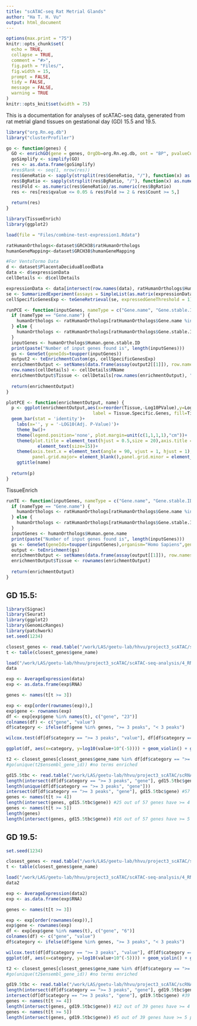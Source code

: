 ```yaml
---
title: "scATAC-seq Rat Metrial Glands"
author: "Ha T. H. Vu"
output: html_document
---
```

  
```r
options(max.print = "75")
knitr::opts_chunk$set(
  echo = TRUE,
  collapse = TRUE,
  comment = "#>",
  fig.path = "Files/",
  fig.width = 15,
  prompt = FALSE,
  tidy = FALSE,
  message = FALSE,
  warning = TRUE
)
knitr::opts_knit$set(width = 75)
```

This is a documentation for analyses of scATAC-seq data, generated from rat metrial gland tissues on gestational day (GD) 15.5 and 19.5. <br>

```r
library("org.Rn.eg.db")
library("clusterProfiler")

go <- function(genes) {
  GO <- enrichGO(gene = genes, OrgDb=org.Rn.eg.db, ont = "BP", pvalueCutoff = 0.05, qvalueCutoff = 0.05, maxGSSize=500, readable = T, keyType = "ENSEMBL")
  goSimplify <- simplify(GO)
  res <- as.data.frame(goSimplify)
  #res$Rank <- seq(1, nrow(res))
  res$GeneRatio <- sapply(strsplit(res$GeneRatio, "/"), function(x) as.numeric(x[1])/as.numeric(x[2]))
  res$BgRatio <- sapply(strsplit(res$BgRatio, "/"), function(x) as.numeric(x[1])/as.numeric(x[2]))
  res$Fold <- as.numeric(res$GeneRatio)/as.numeric(res$BgRatio)
  res <- res[res$qvalue <= 0.05 & res$Fold >= 2 & res$Count >= 5,]
  
  return(res)
}
```

```r
library(TissueEnrich)
library(ggplot2)

load(file = "Files/combine-test-expression1.Rdata")

ratHumanOrthologs<-dataset$GRCH38$ratHumanOrthologs
humanGeneMapping<-dataset$GRCH38$humanGeneMapping

#For VentoTormo Data
d <- dataset$PlacentaDeciduaBloodData
data <- d$expressionData
cellDetails <- d$cellDetails

expressionData <- data[intersect(row.names(data), ratHumanOrthologs$Human.gene.stable.ID),]
se <- SummarizedExperiment(assays = SimpleList(as.matrix(expressionData)), rowData = row.names(expressionData), colData = colnames(expressionData))
cellSpecificGenesExp <- teGeneRetrieval(se, expressedGeneThreshold = 1)
```

```r
runPCE <- function(inputGenes, nameType = c("Gene.name", "Gene.stable.ID")) {
  if (nameType == "Gene.name") {
    humanOrthologs <- ratHumanOrthologs[ratHumanOrthologs$Gene.name %in% toupper(inputGenes),]
  } else {
    humanOrthologs <- ratHumanOrthologs[ratHumanOrthologs$Gene.stable.ID %in% inputGenes,]
  }
  inputGenes <- humanOrthologs$Human.gene.stable.ID
  print(paste("Number of input genes found is", length(inputGenes)))
  gs <- GeneSet(geneIds=toupper(inputGenes))
  output2 <- teEnrichmentCustom(gs, cellSpecificGenesExp)
  enrichmentOutput <- setNames(data.frame(assay(output2[[1]]), row.names = rowData(output2[[1]])[,1]), colData(output2[[1]])[,1])
  row.names(cellDetails) <- cellDetails$RName
  enrichmentOutput$Tissue <- cellDetails[row.names(enrichmentOutput), "CellName"]
  
  return(enrichmentOutput)
}

plotPCE <- function(enrichmentOutput, name) {
  p <- ggplot(enrichmentOutput,aes(x=reorder(Tissue,-Log10PValue),y=Log10PValue,
                                 label = Tissue.Specific.Genes, fill=Tissue))+
  geom_bar(stat = 'identity')+
    labs(x='', y = '-LOG10(Adj. P-Value)')+
    theme_bw()+
    theme(legend.position='none', plot.margin=unit(c(1,1,1,1),"cm"))+
    theme(plot.title = element_text(hjust = 0.5,size = 20),axis.title =
            element_text(size=15))+
    theme(axis.text.x = element_text(angle = 90, vjust = 1, hjust = 1),
          panel.grid.major= element_blank(),panel.grid.minor = element_blank())+
    ggtitle(name)
  
  return(p)
}
```

TissueEnrich
```r
runTE <- function(inputGenes, nameType = c("Gene.name", "Gene.stable.ID")) {
  if (nameType == "Gene.name") {
    humanOrthologs <- ratHumanOrthologs[ratHumanOrthologs$Gene.name %in% toupper(inputGenes),]
  } else {
    humanOrthologs <- ratHumanOrthologs[ratHumanOrthologs$Gene.stable.ID %in% inputGenes,]
  }
  inputGenes <- humanOrthologs$Human.gene.name
  print(paste("Number of input genes found is", length(inputGenes)))
  gs <- GeneSet(geneIds=toupper(inputGenes),organism="Homo Sapiens",geneIdType=SymbolIdentifier())
  output <- teEnrichment(gs)
  enrichmentOutput <- setNames(data.frame(assay(output[[1]]), row.names = rowData(output[[1]])[,1]), colData(output[[1]])[,1])
  enrichmentOutput$Tissue <- rownames(enrichmentOutput)
  
  return(enrichmentOutput)
}
```

## GD 15.5:
```r
library(Signac)
library(Seurat)
library(ggplot2)
library(GenomicRanges)
library(patchwork)
set.seed(1234)

closest_genes <- read.table("/work/LAS/geetu-lab/hhvu/project3_scATAC/scATAC-seq-analysis/4_RNAintegration/2_MACS2Peaks/annotation_scRNAseq/gd15.5-tbc-toGenes.txt", sep = "\t")
t <- table(closest_genes$gene_name)

load("/work/LAS/geetu-lab/hhvu/project3_scATAC/scATAC-seq-analysis/4_RNAintegration/scRNA-seqFiles/gd15.5_res0.8.rda")
data

exp <- AverageExpression(data)
exp <- as.data.frame(exp$RNA)
```

```r
genes <- names(t[t >= 3])

exp <- exp[order(rownames(exp)),]
exp$gene <- rownames(exp)
df <- exp[exp$gene %in% names(t), c("gene", "23")]
colnames(df) <- c("gene", "value")
df$category <- ifelse(df$gene %in% genes, ">= 3 peaks", "< 3 peaks")

wilcox.test(df[df$category == ">= 3 peaks", "value"], df[df$category == "< 3 peaks", "value"], alternative = "greater")

ggplot(df, aes(x=category, y=log10(value+10^(-5)))) + geom_violin() + ggtitle("Cutoff = 3")
```

```r
t2 <- closest_genes[closest_genes$gene_name %in% df[df$category == ">= 3 peaks", "gene"],]
#go(unique(t2$ensembl_gene_id)) #no terms enriched

gd15.5tbc <- read.table("/work/LAS/geetu-lab/hhvu/project3_scATAC/scRNA-seq-analysis/3_cluster_DEG/rmChrMTgenes/GD15.5/res0.8/gd15.5-wilcoxin-cluster23.txt", header = T)
length(intersect(df[df$category == ">= 3 peaks", "gene"], gd15.5tbc$gene))
length(unique(df[df$category == ">= 3 peaks", "gene"]))
intersect(df[df$category == ">= 3 peaks", "gene"], gd15.5tbc$gene) #57 genes out of 255 genes are TBC genes
genes <- names(t[t >= 4])
length(intersect(genes, gd15.5tbc$gene)) #25 out of 57 genes have >= 4 peaks
genes <- names(t[t >= 5])
length(genes)
length(intersect(genes, gd15.5tbc$gene)) #16 out of 57 genes have >= 5 peaks
```


## GD 19.5:
```r
set.seed(1234)

closest_genes <- read.table("/work/LAS/geetu-lab/hhvu/project3_scATAC/scATAC-seq-analysis/4_RNAintegration/2_MACS2Peaks/annotation_scRNAseq/gd19.5-tbc-toGenes.txt", sep = "\t")
t <- table(closest_genes$gene_name)

load("/work/LAS/geetu-lab/hhvu/project3_scATAC/scATAC-seq-analysis/4_RNAintegration/scRNA-seqFiles/gd19.5-4-5-6-7_res0.8.rda")
data2

exp <- AverageExpression(data2)
exp <- as.data.frame(exp$RNA)
```

```r
genes <- names(t[t >= 3])

exp <- exp[order(rownames(exp)),]
exp$gene <- rownames(exp)
df <- exp[exp$gene %in% names(t), c("gene", "6")]
colnames(df) <- c("gene", "value")
df$category <- ifelse(df$gene %in% genes, ">= 3 peaks", "< 3 peaks")

wilcox.test(df[df$category == ">= 3 peaks", "value"], df[df$category == "< 3 peaks", "value"], alternative = "greater")
ggplot(df, aes(x=category, y=log10(value+10^(-5)))) + geom_violin() + ggtitle("Cutoff = 3")
```
```r
t2 <- closest_genes[closest_genes$gene_name %in% df[df$category == ">= 3 peaks", "gene"],]
#go(unique(t2$ensembl_gene_id)) #no terms enriched

gd19.5tbc <- read.table("/work/LAS/geetu-lab/hhvu/project3_scATAC/scRNA-seq-analysis/3_cluster_DEG/rmChrMTgenes/GD19.5/res0.8/gd19.5-wilcoxin-cluster6.txt", header = T)
length(intersect(df[df$category == ">= 3 peaks", "gene"], gd19.5tbc$gene))
intersect(df[df$category == ">= 3 peaks", "gene"], gd19.5tbc$gene) #39 genes out of 100 genes are TBC genes
genes <- names(t[t >= 4])
length(intersect(genes, gd19.5tbc$gene)) #12 out of 39 genes have >= 4 peaks
genes <- names(t[t >= 5])
length(intersect(genes, gd19.5tbc$gene)) #5 out of 39 genes have >= 5 peaks
```

